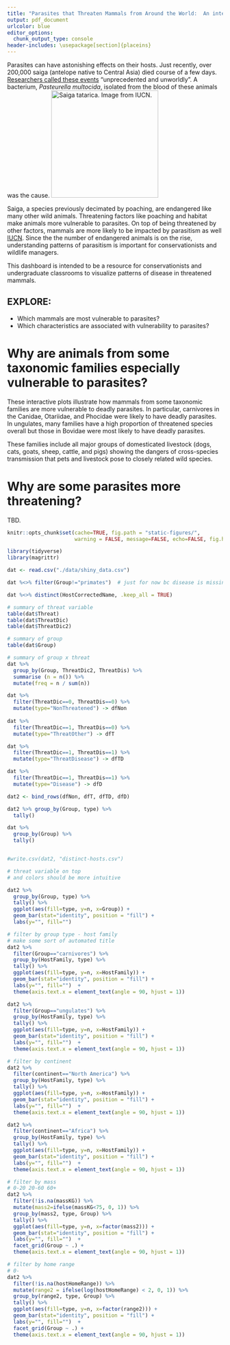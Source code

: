 ```yaml
---
title: "Parasites that Threaten Mammals from Around the World:  An interactive dashboard inspired by the GMPD"
output: pdf_document
urlcolor: blue
editor_options: 
  chunk_output_type: console
header-includes: \usepackage[section]{placeins}
---
```


Parasites can have astonishing effects on their hosts. Just recently, over 200,000 saiga (antelope native to Central Asia) died course of a few days. [Researchers called these events](https://www.theatlantic.com/science/archive/2018/01/why-did-two-thirds-of-this-weird-antelope-suddenly-drop-dead/550676/?utm_source=twb) "unprecedented and unworldly". A bacterium, _Pasteurella multocida_, isolated from the blood of these animals was the cause. ![_Saiga tatarica_. Image from IUCN.](saiga-IUCN.jpg){height=250px}

Saiga, a species previously decimated by poaching, are endangered like  many other wild animals. Threatening factors like poaching and habitat make animals more vulnerable to parasites. On top of being threatened by other factors, mammals are more likely to be impacted by parasitism as well [IUCN](iucnredlist.org). Since the the number of endangered animals is on the rise, understanding patterns of parasitism is important for conservationists and wildlife managers. 

This dashboard is intended to be a resource for conservationists and undergraduate classrooms to visualize patterns of disease in threatened mammals.

## EXPLORE: 

* Which mammals are most vulnerable to parasites? 
* Which characteristics are associated with vulnerability to parasites? 

# Why are animals from some taxonomic families especially vulnerable to parasites? 

These interactive plots illustrate how mammals from some taxonomic families are more vulnerable to deadly parasites. In particular, carnivores in the Canidae, Otariidae, and Phocidae were likely to have deadly parasites. In ungulates, many families have a high proportion of threatened species overall but those in Bovidae were most likely to have deadly parasites. 

These families include all major groups of domesticated livestock (dogs, cats, goats, sheep, cattle, and pigs) showing the dangers of cross-species transmission that pets and livestock pose to  closely related wild species. 

# Why are some parasites more threatening? 

TBD.

\newpage

```r
knitr::opts_chunk$set(cache=TRUE, fig.path = "static-figures/", 
                      warning = FALSE, message=FALSE, echo=FALSE, fig.height = 6) 

library(tidyverse)
library(magrittr)

dat <- read.csv("./data/shiny_data.csv")

dat %<>% filter(Group!="primates")  # just for now bc disease is missing

dat %<>% distinct(HostCorrectedName, .keep_all = TRUE)

```


```r
# summary of threat variable
table(dat$Threat)
table(dat$ThreatDic)
table(dat$ThreatDic2)

# summary of group
table(dat$Group)

# summary of group x threat
dat %>%
  group_by(Group, ThreatDic2, ThreatDis) %>%
  summarise (n = n()) %>%
  mutate(freq = n / sum(n))

```

```r

dat %>%
  filter(ThreatDic==0, ThreatDis==0) %>%
  mutate(type="NonThreatened") -> dfNon
  
dat %>%
  filter(ThreatDic==1, ThreatDis==0) %>%
  mutate(type="ThreatOther") -> dfT

dat %>%
  filter(ThreatDic==1, ThreatDis==1) %>%
  mutate(type="ThreatDisease") -> dfTD

dat %>%
  filter(ThreatDic==1, ThreatDis==1) %>%
  mutate(type="Disease") -> dfD

dat2 <- bind_rows(dfNon, dfT, dfTD, dfD)

dat2 %>% group_by(Group, type) %>%
  tally()

dat %>% 
  group_by(Group) %>% 
  tally()


#write.csv(dat2, "distinct-hosts.csv")

```


```r
# threat variable on top 
# and colors should be more intuitive

dat2 %>% 
  group_by(Group, type) %>% 
  tally() %>%
  ggplot(aes(fill=type, y=n, x=Group)) + 
  geom_bar(stat="identity", position = "fill") + 
  labs(y="", fill="")

# filter by group type - host family
# make some sort of automated title
dat2 %>% 
  filter(Group=="carnivores") %>%
  group_by(HostFamily, type) %>% 
  tally() %>%
  ggplot(aes(fill=type, y=n, x=HostFamily)) + 
  geom_bar(stat="identity", position = "fill") + 
  labs(y="", fill="")  + 
  theme(axis.text.x = element_text(angle = 90, hjust = 1))

dat2 %>% 
  filter(Group=="ungulates") %>%
  group_by(HostFamily, type) %>% 
  tally() %>%
  ggplot(aes(fill=type, y=n, x=HostFamily)) + 
  geom_bar(stat="identity", position = "fill") + 
  labs(y="", fill="")  + 
  theme(axis.text.x = element_text(angle = 90, hjust = 1))

# filter by continent
dat2 %>% 
  filter(continent=="North America") %>%
  group_by(HostFamily, type) %>% 
  tally() %>%
  ggplot(aes(fill=type, y=n, x=HostFamily)) + 
  geom_bar(stat="identity", position = "fill") + 
  labs(y="", fill="")  + 
  theme(axis.text.x = element_text(angle = 90, hjust = 1))

dat2 %>% 
  filter(continent=="Africa") %>%
  group_by(HostFamily, type) %>% 
  tally() %>%
  ggplot(aes(fill=type, y=n, x=HostFamily)) + 
  geom_bar(stat="identity", position = "fill") + 
  labs(y="", fill="")  + 
  theme(axis.text.x = element_text(angle = 90, hjust = 1))

# filter by mass
# 0-20 20-60 60+ 
dat2 %>% 
  filter(!is.na(massKG)) %>%
  mutate(mass2=ifelse(massKG<75, 0, 1)) %>%
  group_by(mass2, type, Group) %>% 
  tally() %>%
  ggplot(aes(fill=type, y=n, x=factor(mass2))) + 
  geom_bar(stat="identity", position = "fill") + 
  labs(y="", fill="")  + 
  facet_grid(Group ~ .) +
  theme(axis.text.x = element_text(angle = 90, hjust = 1))

# filter by home range
# 0-
dat2 %>% 
  filter(!is.na(hostHomeRange)) %>%
  mutate(range2 = ifelse(log(hostHomeRange) < 2, 0, 1)) %>%
  group_by(range2, type, Group) %>% 
  tally() %>%
  ggplot(aes(fill=type, y=n, x=factor(range2))) + 
  geom_bar(stat="identity", position = "fill") + 
  labs(y="", fill="")  + 
  facet_grid(Group ~ .) +
  theme(axis.text.x = element_text(angle = 90, hjust = 1))

```


